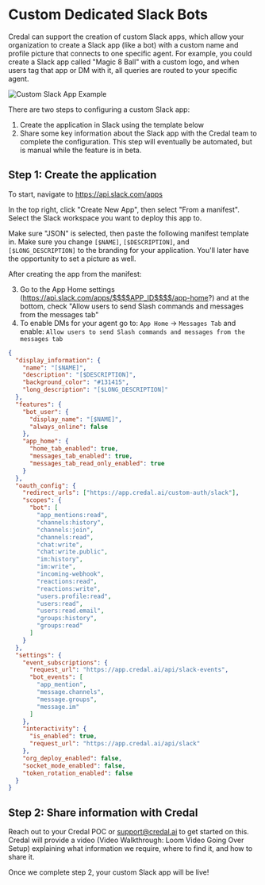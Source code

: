 # Custom Dedicated Slack Bots

Credal can support the creation of custom Slack apps, which allow your organization to create a Slack app (like a bot) with a custom name and profile picture that connects to one specific agent. For example, you could create a Slack app called "Magic 8 Ball" with a custom logo, and when users tag that app or DM with it, all queries are routed to your specific agent.

![Custom Slack App Example](/assets/agents/deployment/custom-slack-app.png)

There are two steps to configuring a custom Slack app:

1. Create the application in Slack using the template below
2. Share some key information about the Slack app with the Credal team to complete the configuration. This step will eventually be automated, but is manual while the feature is in beta.

## Step 1: Create the application

To start, navigate to https://api.slack.com/apps

In the top right, click "Create New App", then select "From a manifest". Select the Slack workspace you want to deploy this app to.

Make sure "JSON" is selected, then paste the following manifest template in. Make sure you change `[$NAME]`, `[$DESCRIPTION]`, and `[$LONG_DESCRIPTION]` to the branding for your application. You'll later have the opportunity to set a picture as well.

After creating the app from the manifest:

3. Go to the App Home settings (https://api.slack.com/apps/$$$$APP_ID$$$$/app-home?) and at the bottom, check "Allow users to send Slash commands and messages from the messages tab"
4. To enable DMs for your agent go to: `App Home` → `Messages Tab` and enable: `Allow users to send Slash commands and messages from the messages tab`

```json
{
  "display_information": {
    "name": "[$NAME]",
    "description": "[$DESCRIPTION]",
    "background_color": "#131415",
    "long_description": "[$LONG_DESCRIPTION]"
  },
  "features": {
    "bot_user": {
      "display_name": "[$NAME]",
      "always_online": false
    },
    "app_home": {
      "home_tab_enabled": true,
      "messages_tab_enabled": true,
      "messages_tab_read_only_enabled": true
    }
  },
  "oauth_config": {
    "redirect_urls": ["https://app.credal.ai/custom-auth/slack"],
    "scopes": {
      "bot": [
        "app_mentions:read",
        "channels:history",
        "channels:join",
        "channels:read",
        "chat:write",
        "chat:write.public",
        "im:history",
        "im:write",
        "incoming-webhook",
        "reactions:read",
        "reactions:write",
        "users.profile:read",
        "users:read",
        "users:read.email",
        "groups:history",
        "groups:read"
      ]
    }
  },
  "settings": {
    "event_subscriptions": {
      "request_url": "https://app.credal.ai/api/slack-events",
      "bot_events": [
        "app_mention",
        "message.channels",
        "message.groups",
        "message.im"
      ]
    },
    "interactivity": {
      "is_enabled": true,
      "request_url": "https://app.credal.ai/api/slack"
    },
    "org_deploy_enabled": false,
    "socket_mode_enabled": false,
    "token_rotation_enabled": false
  }
}
```

## Step 2: Share information with Credal

Reach out to your Credal POC or support@credal.ai to get started on this. Credal will provide a video (Video Walkthrough: Loom Video Going Over Setup) explaining what information we require, where to find it, and how to share it.

Once we complete step 2, your custom Slack app will be live!
